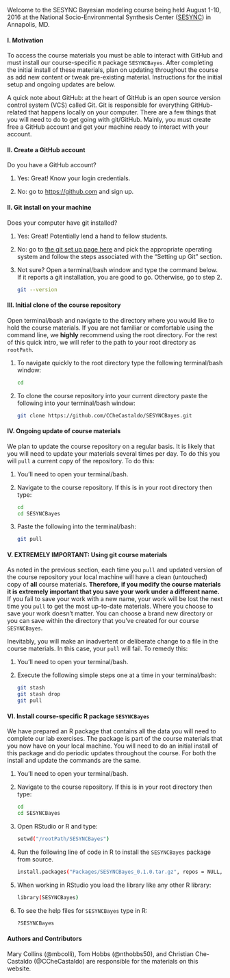 Welcome to the SESYNC Bayesian modeling course being held August 1-10, 2016 at the National Socio-Environmental Synthesis Center ([SESYNC](https://www.sesync.org)) in Annapolis, MD.

#### I. Motivation

To access the course materials you must be able to interact with GitHub and must install our course-specific ``R`` package ``SESYNCBayes``. After completing the initial install of these materials, plan on updating throughout the course as add new content or tweak pre-existing material.  Instructions for the initial setup and ongoing updates are below.

A quick note about GitHub: at the heart of GitHub is an open source version control system (VCS) called Git. Git is responsible for everything GitHub-related that happens locally on your computer. There are a few things that you will need to do to get going with git/GitHub.  Mainly, you must create free a GitHub account and get your machine ready to interact with your account.

#### II. Create a GitHub account

Do you have a GitHub account?

1. Yes: Great! Know your login credentials.

2. No: go to [https://github.com](https://github.com) and sign up.

#### II. Git install on your machine

Does your computer have git installed?

1. Yes: Great! Potentially lend a hand to fellow students.

2. No: go to [the git set up page here](https://help.github.com/articles/set-up-git) and pick the appropriate operating system and follow the steps associated with the "Setting up Git" section.

3. Not sure? Open a terminal/bash window and type the command below. If it reports a git installation, you are good to go. Otherwise, go to step 2.

    ```bash
    git --version
    ```

#### III. Initial clone of the course repository

Open terminal/bash and navigate to the directory where you would like to hold the course materials. If you are not familiar or comfortable using the command line, we **highly** recommend using the root directory. For the rest of this quick intro, we will refer to the path to your root directory as ``rootPath``.  

1.  To navigate quickly to the root directory type the following terminal/bash window:

    ```bash
    cd 
    ```

2.  To clone the course repository into your current directory paste the following into your terminal/bash window: 

    ```bash
    git clone https://github.com/CCheCastaldo/SESYNCBayes.git
    ```

#### IV. Ongoing update of course materials

We plan to update the course repository on a regular basis. It is likely that you will need to update your materials several times per day.  To do this you will ``pull`` a current copy of the repository. To do this: 

1.  You'll need to open your terminal/bash.

2.  Navigate to the course repository. If this is in your root directory then type:

    ```bash
    cd
    cd SESYNCBayes
    ```
    
3.  Paste the following into the terminal/bash:

    ```bash
    git pull
    ```

#### V. EXTREMELY IMPORTANT: Using git course materials 

As noted in the previous section, each time you ``pull`` and updated version of the course repository your local machine will have a clean (untouched) copy of **all** course materials.  **Therefore, if you modify the course materials it is extremely important that you save your work under a different name.**  If you fail to save your work with a new name, your work will be lost the next time you ``pull`` to get the most up-to-date materials. Where you choose to save your work doesn't matter. You can choose a brand new directory or you can save within the directory that you've created for our course ``SESYNCBayes``. 

Inevitably, you will make an inadvertent or deliberate change to a file in the course materials. In this case, your ``pull`` will fail.  To remedy this:

1.  You'll need to open your terminal/bash.

2.  Execute the following simple steps one at a time in your terminal/bash:

    ```bash
    git stash
    git stash drop
    git pull
    ```

#### VI. Install course-specific R package ``SESYNCBayes`` 

We have prepared an R package that contains all the data you will need to complete our lab exercises.  The package is part of the course materials that you now have on your local machine. You will need to do an initial install of this package and do periodic updates throughout the course. For both the install and update the commands are the same.

1.  You'll need to open your terminal/bash.

2.  Navigate to the course repository. If this is in your root directory then type:

    ```bash
    cd
    cd SESYNCBayes
    ```
3.  Open RStudio or R and type:

    ```bash
    setwd("/rootPath/SESYNCBayes")
    ```
4. Run the following line of code in R to install the ``SESYNCBayes`` package from source. 

    ```bash
    install.packages("Packages/SESYNCBayes_0.1.0.tar.gz", repos = NULL, type = "source")
    ```

5.  When working in RStudio you load the library like any other R library:

    ```bash
    library(SESYNCBayes)
    ```
    
6.  To see the help files for ``SESYNCBayes`` type in R:

    ```bash
    ?SESYNCBayes
    ```
    
#### Authors and Contributors

Mary Collins (@mbcolli), Tom Hobbs (@nthobbs50), and Christian Che-Castaldo (@CCheCastaldo) are responsible for the materials on this website. 